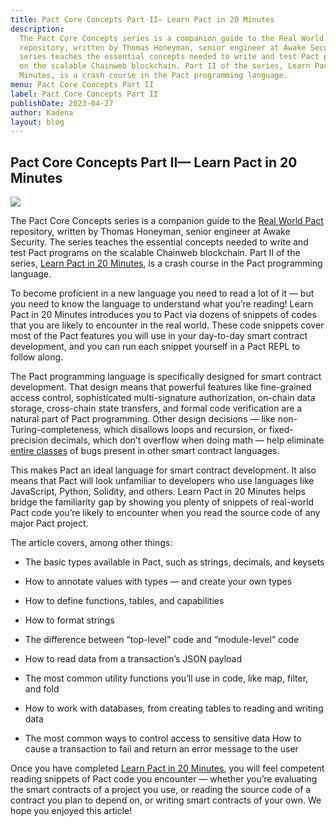 ```yaml
---
title: Pact Core Concepts Part II— Learn Pact in 20 Minutes
description:
  The Pact Core Concepts series is a companion guide to the Real World Pact
  repository, written by Thomas Honeyman, senior engineer at Awake Security. The
  series teaches the essential concepts needed to write and test Pact programs
  on the scalable Chainweb blockchain. Part II of the series, Learn Pact in 20
  Minutes, is a crash course in the Pact programming language.
menu: Pact Core Concepts Part II
label: Pact Core Concepts Part II
publishDate: 2023-04-27
author: Kadena
layout: blog
---
```


## Pact Core Concepts Part II— Learn Pact in 20 Minutes

![](/assets/blog/1_IOeDK7eWYyl_w4yFdEF5vA.webp)

The Pact Core Concepts series is a companion guide to the
[Real World Pact](https://github.com/thomashoneyman/real-world-pact) repository,
written by Thomas Honeyman, senior engineer at Awake Security. The series
teaches the essential concepts needed to write and test Pact programs on the
scalable Chainweb blockchain. Part II of the series,
[Learn Pact in 20 Minutes](https://github.com/thomashoneyman/real-world-pact/blob/main/00-core-concepts/02-Pact-In-20-Minutes.md),
is a crash course in the Pact programming language.

To become proficient in a new language you need to read a lot of it — but you
need to know the language to understand what you’re reading! Learn Pact in 20
Minutes introduces you to Pact via dozens of snippets of codes that you are
likely to encounter in the real world. These code snippets cover most of the
Pact features you will use in your day-to-day smart contract development, and
you can run each snippet yourself in a Pact REPL to follow along.

The Pact programming language is specifically designed for smart contract
development. That design means that powerful features like fine-grained access
control, sophisticated multi-signature authorization, on-chain data storage,
cross-chain state transfers, and formal code verification are a natural part of
Pact programming. Other design decisions — like non-Turing-completeness, which
disallows loops and recursion, or fixed-precision decimals, which don’t overflow
when doing math — help eliminate
[entire classes](https://twitter.com/SirLensALot/status/1445886740044996608) of
bugs present in other smart contract languages.

This makes Pact an ideal language for smart contract development. It also means
that Pact will look unfamiliar to developers who use languages like JavaScript,
Python, Solidity, and others. Learn Pact in 20 Minutes helps bridge the
familiarity gap by showing you plenty of snippets of real-world Pact code you’re
likely to encounter when you read the source code of any major Pact project.

The article covers, among other things:

- The basic types available in Pact, such as strings, decimals, and keysets

- How to annotate values with types — and create your own types

- How to define functions, tables, and capabilities

- How to format strings

- The difference between “top-level” code and “module-level” code

- How to read data from a transaction’s JSON payload

- The most common utility functions you’ll use in code, like map, filter, and
  fold

- How to work with databases, from creating tables to reading and writing data

- The most common ways to control access to sensitive data How to cause a
  transaction to fail and return an error message to the user

Once you have completed
[Learn Pact in 20 Minutes](https://github.com/thomashoneyman/real-world-pact/blob/main/00-core-concepts/02-Pact-In-20-Minutes.md),
you will feel competent reading snippets of Pact code you encounter — whether
you’re evaluating the smart contracts of a project you use, or reading the
source code of a contract you plan to depend on, or writing smart contracts of
your own. We hope you enjoyed this article!
